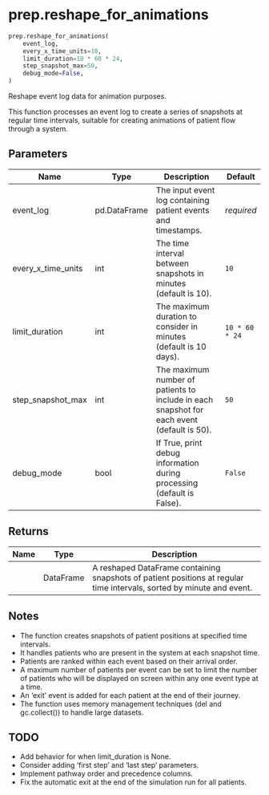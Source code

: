 # prep.reshape_for_animations { #vidigi.prep.reshape_for_animations }

```python
prep.reshape_for_animations(
    event_log,
    every_x_time_units=10,
    limit_duration=10 * 60 * 24,
    step_snapshot_max=50,
    debug_mode=False,
)
```

Reshape event log data for animation purposes.

This function processes an event log to create a series of snapshots at regular time intervals,
suitable for creating animations of patient flow through a system.

## Parameters {.doc-section .doc-section-parameters}

| Name               | Type         | Description                                                                                | Default        |
|--------------------|--------------|--------------------------------------------------------------------------------------------|----------------|
| event_log          | pd.DataFrame | The input event log containing patient events and timestamps.                              | _required_     |
| every_x_time_units | int          | The time interval between snapshots in minutes (default is 10).                            | `10`           |
| limit_duration     | int          | The maximum duration to consider in minutes (default is 10 days).                          | `10 * 60 * 24` |
| step_snapshot_max  | int          | The maximum number of patients to include in each snapshot for each event (default is 50). | `50`           |
| debug_mode         | bool         | If True, print debug information during processing (default is False).                     | `False`        |

## Returns {.doc-section .doc-section-returns}

| Name   | Type      | Description                                                                                                           |
|--------|-----------|-----------------------------------------------------------------------------------------------------------------------|
|        | DataFrame | A reshaped DataFrame containing snapshots of patient positions at regular time intervals, sorted by minute and event. |

## Notes {.doc-section .doc-section-notes}

- The function creates snapshots of patient positions at specified time intervals.
- It handles patients who are present in the system at each snapshot time.
- Patients are ranked within each event based on their arrival order.
- A maximum number of patients per event can be set to limit the number of patients who will be
  displayed on screen within any one event type at a time.
- An 'exit' event is added for each patient at the end of their journey.
- The function uses memory management techniques (del and gc.collect()) to handle large datasets.

## TODO {.doc-section .doc-section-todo}

- Add behavior for when limit_duration is None.
- Consider adding 'first step' and 'last step' parameters.
- Implement pathway order and precedence columns.
- Fix the automatic exit at the end of the simulation run for all patients.